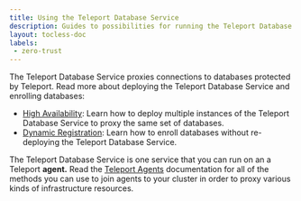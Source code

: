 ```yaml
---
title: Using the Teleport Database Service
description: Guides to possibilities for running the Teleport Database Service.
layout: tocless-doc
labels:
 - zero-trust
---
```


The Teleport Database Service proxies connections to databases protected by
Teleport. Read more about deploying the Teleport Database Service and
enrolling databases:

- [High Availability](ha.mdx): Learn how to deploy
  multiple instances of the Teleport Database Service to proxy the same set of
  databases.
- [Dynamic Registration](dynamic-registration.mdx): Learn how to enroll
  databases without re-deploying the Teleport Database Service.

The Teleport Database Service is one service that you can run on an a Teleport
**agent.** Read the [Teleport Agents](../../agents/agents.mdx)
documentation for all of the methods you can use to join agents to your cluster
in order to proxy various kinds of infrastructure resources.
